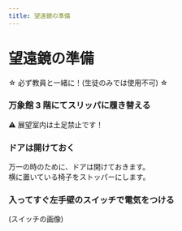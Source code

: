 ```yaml
---
title: 望遠鏡の準備
---
```



# 望遠鏡の準備

☆ 必ず教員と一緒に！(生徒のみでは使用不可) ☆

<Steps>

### 万象館 3 階にてスリッパに履き替える

⚠️ 展望室内は土足禁止です！

### ドアは開けておく

万一の時のために、ドアは開けておきます。<br />
横に置いている椅子をストッパーにします。

### 入ってすぐ左手壁のスイッチで電気をつける

(スイッチの画像)

</Steps>
